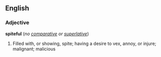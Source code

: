 ==English==

===Adjective===
'''spiteful''' (''no [[comparative]] or [[superlative]]'')

# Filled with, or showing, spite; having a desire to vex, annoy, or injure; malignant; malicious